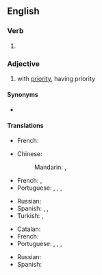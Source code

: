 ==English==

===Verb===
{{head|en|verb form}}

# {{en-past of|prioritize}}

===Adjective===
{{en-adj}}

# with [[priority]], having priority

====Synonyms====
* {{l|en|priority}} {{qualifier|attributive use}}

====Translations====
{{trans-top|having high priority}}
{{trans-mid}}
* French: {{t+|fr|prioritaire|m|f}}
{{trans-bottom}}

{{trans-top|quality or state of being prior or antecedent in time, or of preceding something else}}
* Chinese:
*: Mandarin: {{t+|cmn|優先|sc=Hani}}, {{t+|cmn|优先|tr=yōuxiān|sc=Hani}}
* French: {{t+|fr|antérieur}}, {{t+|fr|précédant}}
* Portuguese: {{t|pt|prioritário|m}}, {{t|pt|prioritária|f}}, {{t|pt|prioritários|m-p}}, {{t|pt|prioritárias|f-p}}
{{trans-mid}}
* Russian: {{t+|ru|приорите́тный}}
* Spanish: {{t+|es|antecedente}}, {{t+|es|anterior}}, {{t+|es|precedente}}
* Turkish: {{t+|tr|öncelik}}, {{t+|tr|takaddüm}}
{{trans-bottom}}

{{trans-top|Precedence; superior rank}}
* Catalan: {{t|ca|prioritat|f}}
* French: {{t+|fr|prioritaire}}
* Portuguese: {{t|pt|prioritário|m}}, {{t|pt|prioritária|f}}, {{t|pt|prioritários|m-p}}, {{t|pt|prioritárias|f-p}}
{{trans-mid}}
* Russian: {{t+|ru|приорите́тный}}
* Spanish: {{t+|es|prioritario}}
{{trans-bottom}}